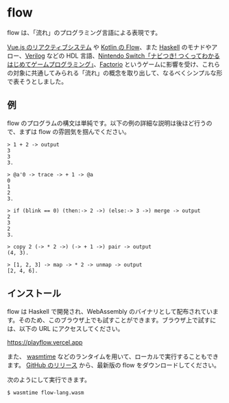 # flow

flow は、「流れ」のプログラミング言語による表現です。

[Vue.js のリアクティブシステム](https://ja.vuejs.org/guide/essentials/reactivity-fundamentals.html) や [Kotlin の Flow](https://developer.android.com/kotlin/flow?hl=ja)、また [Haskell](https://www.haskell.org/) のモナドやアロー、[Verilog](https://ja.wikipedia.org/wiki/Verilog) などの HDL 言語、[Nintendo Switch「ナビつき! つくってわかる はじめてゲームプログラミング」](https://www.nintendo.co.jp/switch/awuxa/index.html)、[Factorio](https://www.factorio.com/) というゲームに影響を受け、これらの対象に共通してみられる「流れ」の概念を取り出して、なるべくシンプルな形で表そうとしました。

## 例

flow のプログラムの構文は単純です。以下の例の詳細な説明は後ほど行うので、まずは flow の雰囲気を掴んでください。

```
> 1 + 2 -> output
3
3
3.
```

```
> @a'0 -> trace -> + 1 -> @a
0
1
2
3.
```

```
> if (blink == 0) (then:-> 2 ->) (else:-> 3 ->) merge -> output
2
3
2
3.
```

```
> copy 2 (-> * 2 ->) (-> + 1 ->) pair -> output
(4, 3).
```

```
> [1, 2, 3] -> map -> * 2 -> unmap -> output
[2, 4, 6].
```

## インストール

flow は Haskell で開発され、WebAssembly のバイナリとして配布されています。そのため、このブラウザ上でも試すことができます。ブラウザ上で試すには、以下の URL にアクセスしてください。

https://playflow.vercel.app

また、 [wasmtime](https://wasmtime.dev/) などのランタイムを用いて、ローカルで実行することもできます。 [GitHub のリリース](https://github.com/flow-org/flow/releases) から、最新版の flow をダウンロードしてください。

次のようにして実行できます。

```
$ wasmtime flow-lang.wasm
```
